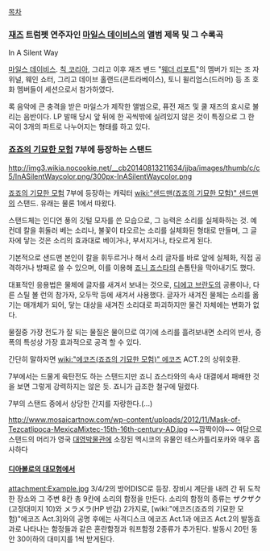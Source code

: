 [[목차]]
=== [[재즈]] 트럼펫 연주자인 [[마일스 데이비스]]의 앨범 제목 및 그 수록곡 ===
In A Silent Way

[[마일스 데이비스]]. [[칙 코리아]], 그리고 이후 재즈 밴드 "[[웨더 리포트]]"의 멤버가 되는 조 자위널, 웨인 쇼터, 그리고 데이브 홀랜드(콘트라베이스), 토니 윌리엄스(드러머) 등 초 호화 멤버들이 세션으로서 참가하였다.

록 음악에 큰 충격을 받은 마일스가 제작한 앨범으로, 퓨전 재즈 및 쿨 재즈의 효시로 불리는 음반이다. LP 발매 당시 앞 뒤에 한 곡씩밖에 실려있지 않은 것이 특징으로 그 한 곡이 3개의 파트로 나누어지는 형태를 하고 있다.

=== [[죠죠의 기묘한 모험]] 7부에 등장하는 스탠드 ===
http://img3.wikia.nocookie.net/__cb20140813211634/jjba/images/thumb/c/c5/InASilentWaycolor.png/300px-InASilentWaycolor.png

[[죠죠의 기묘한 모험]] 7부에 등장하는 캐릭터 [[wiki:"샌드맨(죠죠의 기묘한 모험)" 샌드맨]]의 스탠드. 유래는 물론 1에서 따왔다.

스탠드체는 인디언 풍의 깃털 모자를 쓴 모습으로, 그 능력은 소리를 실체화하는 것. 예컨데 칼을 휘둘러 베는 소리나, 불꽃이 타오르는 소리를 실체화된 형태로 만들며, 그 글자에 닿는 것은 소리의 효과대로 베이거나, 부서지거나, 타오르게 된다.

기본적으로 샌드맨 본인이 칼을 휘두르거나 해서 소리 글자를 바로 앞에 실체화, 직접 공격하거나 방패로 쓸 수 있으며, 이를 이용해 [[죠니 죠스타]]의 손톱탄을 막아내기도 했다.

대표적인 응용법은 물체에 글자를 새겨서 보내는 것으로, [[디에고 브란도]]의 공룡이나, 다른 스틸 볼 런의 참가자, 오두막 등에 새겨서 사용했다. 글자가 새겨진 물체는 소리를 옮기는 매개체가 되어, 닿는 대상을 새겨진 소리대로 파괴하지만 물건 자체에는 변화가 없다.

물질중 가장 전도가 잘 되는 물질은 물이므로 여기에 소리를 흘려보내면 소리의 반사, 증폭의 특성상 가장 효과적으로 공격 할 수 있다.

간단히 말하자면 [[wiki:"에코즈(죠죠의 기묘한 모험)" 에코즈]] ACT.2의 상위호환.

7부에서는 드물게 육탄전도 하는 스탠드지만 죠니 죠스타와의 속사 대결에서 패배한 것을 보면 그렇게 강력하지는 않은 듯. 죠니가 급조한 철구에 밀렸다.

7부의 스탠드 중에서 상당한 간지를 자랑한다.(...)

http://www.mosaicartnow.com/wp-content/uploads/2012/11/Mask-of-Tezcatlipoca-MexicaMixtec-15th-16th-century-AD.jpg
~~깜짝이야~~
여담으로 스탠드의 머리가 영국 [[대영박물관]]에 소장된 멕시코의 유물인 테스카틀리포카와 매우 흡사하다 



==== [[디아볼로의 대모험]]에서 ====
attachment:Example.jpg
3/4/2의 방어DISC로 등장.
장비시 계단을 내려 간 뒤 도착한 장소와 그 주변 8칸 총 9칸에 소리의 함정을 만든다. 소리의 함정의 종류는 ザクザク(고정대미지 10)와 メラメラ(HP 반감) 2가지로,  [wiki:"에코즈(죠죠의 기묘한 모험)"에코즈 Act.3]와의 공명 후에는 사격디스크 에코즈 Act.1과 에코즈 Act.2의 발동효과로 나타나는 함정들과 같은 혼란함정과 워프함정 2종류가 추가된다. 발동시 20턴 동안 30이하의 대미지를 1씩 받게된다.
